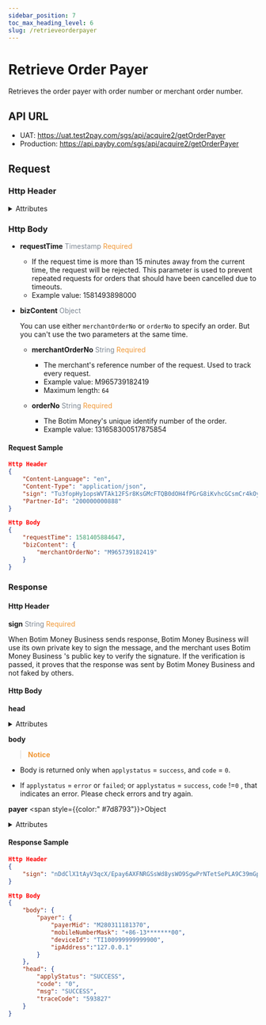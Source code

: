 ```yaml
---
sidebar_position: 7
toc_max_heading_level: 6
slug: /retrieveorderpayer
---
```




# Retrieve Order Payer

Retrieves the order payer with order number or merchant order number.

## API URL

- UAT: https://uat.test2pay.com/sgs/api/acquire2/getOrderPayer
- Production: https://api.payby.com/sgs/api/acquire2/getOrderPayer

## Request

### Http Header

<details>
  <summary>Attributes</summary>
  <RequestHeader/>
</details>

### Http Body

- **requestTime**   <font color = ' #7d8793'>Timestamp</font>   <font color = '#f19938'>Required</font>

  - If the request time is more than 15 minutes away from the current time, the request will be rejected. This parameter is used to prevent repeated requests for orders that should have been cancelled due to timeouts.
  - Example value: 1581493898000

- **bizContent**   <font color = ' #7d8793'>Object</font>

  You can use either `merchantOrderNo`  or `orderNo` to specify an order. But you can't use the two parameters at the same time.

  - **merchantOrderNo**   <font color = ' #7d8793'>String</font>    <font color = '#f19938'>Required</font>
    - The merchant's reference number of the request. Used to track every request.
    - Example value: M965739182419
    - Maximum length: `64`
  
  - **orderNo**   <font color = ' #7d8793'>String</font>    <font color = '#f19938'>Required</font>
    - The Botim Money's unique identify number of the order.
    - Example value: 131658300517875854


#### Request Sample

```json
Http Header
{
    "Content-Language": "en",
    "Content-Type": "application/json",
    "sign": "Tu3fopHy1opsWVTAk12FSr8KsGMcFTQB0dOH4fPGrG8iKvhcGCsmCr4kOy3CBmv7zXpBNfMxoRW33YPz0Zm6503CDnqxlOZGaOCFSmwnsE01vDzZL489wPj5HEKJ7kk70/muDMiUwJubZoXVtmOGhpvvczJDYIhP/5kpwSkucdkjZwrlp7IGqoFHrgKgZXXieOsUlGJHb9xg+HchtCqCYaOvX+gIK/o88SdgogvGm8NW/N4dzBhnfbwPcC7ue3MO8mwCDkJ/5KavK8TEotSeTvFEyhAvzrd41ccg47SWXZ4UnhvwT06iIYZ67G4Xg24Bc97cQe1XFM9CPd+/8w7uDA==",
    "Partner-Id": "200000000888"
}

Http Body
{
    "requestTime": 1581405884647,
    "bizContent": {
        "merchantOrderNo": "M965739182419"
    }
}
```


### Response

#### Http Header

**sign**   <font color = ' #7d8793'>String</font>   <font color = '#f19938'>Required</font>

When Botim Money Business sends response, Botim Money Business will use its own private key to sign the message, and the merchant uses Botim Money Business 's public key to verify the signature. If the verification is passed, it proves that the response was sent by Botim Money Business and not faked by others.

#### Http Body

**head**

  <details>
    <summary>Attributes</summary>
    <ResponseHead/>
  </details>

**body**

> **<font color = '#f19938'>Notice </font>**

  - Body is returned only when `applystatus` = `success`, and `code` = `0`.
  
  - If `applystatus` = `error` or `failed`;  or `applystatus` = `success`, `code` !=`0` , that indicates an error. Please check errors and try again.

**payer** <span style={{color:" #7d8793"}}>Object</span>

<details>
<summary>Attributes</summary>
<AcquireOrderPayer/>
</details>

#### Response Sample

```json
Http Header
{
    "sign": "nDdClX1tAyV3qcX/Epay6AXFNRGSsWd8ysWO9SgwPrNTetSePLA9C39mGp6qRbjJeqXLEnYLwSkBu5eKdtyVX3tflGLiV2kvRjVfYpTCjXdVL2Pcnv2w+ghjHe2jL988iklk7q5AjAgdtXNphpHcTes9pk6W3bVCbvijH6at0fExUtZ91L1LrnPGELT1IJm/lFW3w4KLh0Gxs7FzDPI9RDfUemObNlRzV8kCtkWahwPgs/hBnS69GyYDKN7ihQX2UiLuP239wl6IA+VG/ZZKHPhLs8bbuOS+LKWORIp6jRt+JsAx7c/Ot1RNyOnHKxPRKJ8bVTohEp39yUz/HwG8oA=="
}

Http Body
{
    "body": {
        "payer": {
            "payerMid": "M280311181370",
            "mobileNumberMask": "+86-13*******00",
            "deviceId": "TI100999999999900",
            "ipAddress":"127.0.0.1"
        }
    },
    "head": {
        "applyStatus": "SUCCESS",
        "code": "0",
        "msg": "SUCCESS",
        "traceCode": "593827"
    }
}
```

